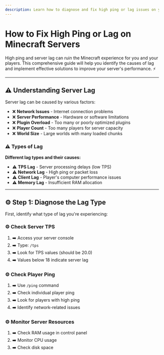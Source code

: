 ```yaml
---
description: Learn how to diagnose and fix high ping or lag issues on your Minecraft server.
---
```


# How to Fix High Ping or Lag on Minecraft Servers

High ping and server lag can ruin the Minecraft experience for you and your players. This comprehensive guide will help you identify the causes of lag and implement effective solutions to improve your server's performance. ⚡

---

## ⚠️ Understanding Server Lag

Server lag can be caused by various factors:

- ❌ **Network Issues** - Internet connection problems
- ❌ **Server Performance** - Hardware or software limitations
- ❌ **Plugin Overload** - Too many or poorly optimized plugins
- ❌ **Player Count** - Too many players for server capacity
- ❌ **World Size** - Large worlds with many loaded chunks

### ⚠️ Types of Lag

**Different lag types and their causes:**

- ⚠️ **TPS Lag** - Server processing delays (low TPS)
- ⚠️ **Network Lag** - High ping or packet loss
- ⚠️ **Client Lag** - Player's computer performance issues
- ⚠️ **Memory Lag** - Insufficient RAM allocation

---

## ⚙️ Step 1: Diagnose the Lag Type

First, identify what type of lag you're experiencing:

### ⚙️ Check Server TPS

1. ➡️ Access your server console
2. ➡️ Type: `/tps`
3. ➡️ Look for TPS values (should be 20.0)
4. ➡️ Values below 18 indicate server lag

### ⚙️ Check Player Ping

1. ➡️ Use `/ping` command
2. ➡️ Check individual player ping
3. ➡️ Look for players with high ping
4. ➡️ Identify network-related issues

### ⚙️ Monitor Server Resources

1. ➡️ Check RAM usage in control panel
2. ➡️ Monitor CPU usage
3. ➡️ Check disk space